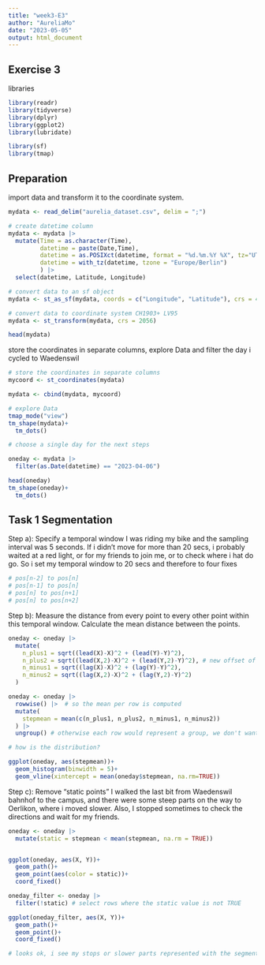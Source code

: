 ```yaml
---
title: "week3-E3"
author: "AureliaMo"
date: "2023-05-05"
output: html_document
---
```


## Exercise 3

libraries
```r
library(readr)
library(tidyverse)
library(dplyr)
library(ggplot2)
library(lubridate)

library(sf)
library(tmap)
```

## Preparation

import data and transform it to the coordinate system. 

```r
mydata <- read_delim("aurelia_dataset.csv", delim = ";")

# create datetime column
mydata <- mydata |> 
  mutate(Time = as.character(Time),
         datetime = paste(Date,Time),
         datetime = as.POSIXct(datetime, format = "%d.%m.%Y %X", tz="UTC"),
         datetime = with_tz(datetime, tzone = "Europe/Berlin")
         ) |> 
  select(datetime, Latitude, Longitude)

# convert data to an sf object
mydata <- st_as_sf(mydata, coords = c("Longitude", "Latitude"), crs = 4326, remove = FALSE) # EPSG code for WGS84 = 4326

# convert data to coordinate system CH1903+ LV95
mydata <- st_transform(mydata, crs = 2056) 

head(mydata)
```

store the coordinates in separate columns, explore Data and filter the day i cycled to Waedenswil

```r
# store the coordinates in separate columns
mycoord <- st_coordinates(mydata)

mydata <- cbind(mydata, mycoord)

# explore Data
tmap_mode("view")
tm_shape(mydata)+
  tm_dots()

# choose a single day for the next steps 

oneday <- mydata |> 
  filter(as.Date(datetime) == "2023-04-06")

head(oneday)
tm_shape(oneday)+
  tm_dots()
```


## Task 1 Segmentation

Step a): Specify a temporal window 
I was riding my bike and the sampling interval was 5 seconds. If i didn't move for more than 20 secs, i probably waited at a red light, or for my friends to join me, or to check where i hat do go. So i set my temporal window to 20 secs and therefore to four fixes

```r

# pos[n-2] to pos[n]
# pos[n-1] to pos[n]
# pos[n] to pos[n+1]
# pos[n] to pos[n+2]

```


Step b): Measure the distance from every point to every other point within this temporal window. Calculate the mean distance between the points. 

```r

oneday <- oneday |> 
  mutate(
    n_plus1 = sqrt((lead(X)-X)^2 + (lead(Y)-Y)^2),
    n_plus2 = sqrt((lead(X,2)-X)^2 + (lead(Y,2)-Y)^2), # new offset of 2 in function lead()
    n_minus1 = sqrt((lag(X)-X)^2 + (lag(Y)-Y)^2),
    n_minus2 = sqrt((lag(X,2)-X)^2 + (lag(Y,2)-Y)^2)
  )

oneday <- oneday |>
  rowwise() |>  # so the mean per row is computed
  mutate(
    stepmean = mean(c(n_plus1, n_plus2, n_minus1, n_minus2))
  ) |> 
  ungroup() # otherwise each row would represent a group, we don't want that

# how is the distribution? 

ggplot(oneday, aes(stepmean))+
  geom_histogram(binwidth = 5)+
  geom_vline(xintercept = mean(oneday$stepmean, na.rm=TRUE))
```


Step c): Remove “static points”
I walked the last bit from Waedenswil bahnhof to the campus, and there were some steep parts on the way to Oerlikon, where i moved slower. Also, I stopped sometimes to check the directions and wait for my friends. 

```r
oneday <- oneday |> 
  mutate(static = stepmean < mean(stepmean, na.rm = TRUE)) 


ggplot(oneday, aes(X, Y))+
  geom_path()+
  geom_point(aes(color = static))+
  coord_fixed()

oneday_filter <- oneday |> 
  filter(!static) # select rows where the static value is not TRUE

ggplot(oneday_filter, aes(X, Y))+
  geom_path()+
  geom_point()+
  coord_fixed()

# looks ok, i see my stops or slower parts represented with the segmentation
```

